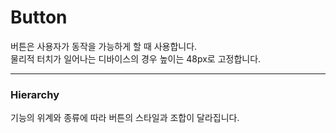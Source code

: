
<Meta title="Design System/Component/Button" />

# Button

버튼은 사용자가 동작을 가능하게 할 때 사용합니다.<br />
물리적 터치가 일어나는 디바이스의 경우 높이는 48px로 고정합니다.

<hr />

### Hierarchy

기능의 위계와 종류에 따라 버튼의 스타일과 조합이 달라집니다.
